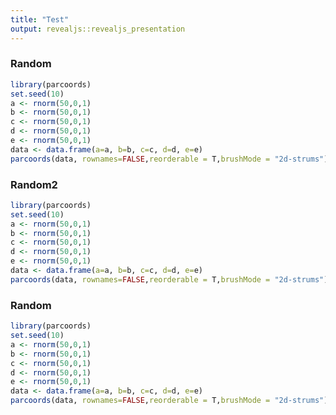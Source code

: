 ```yaml
---
title: "Test"
output: revealjs::revealjs_presentation
---
```


### Random
```r
library(parcoords)
set.seed(10)
a <- rnorm(50,0,1)
b <- rnorm(50,0,1)
c <- rnorm(50,0,1)
d <- rnorm(50,0,1)
e <- rnorm(50,0,1)
data <- data.frame(a=a, b=b, c=c, d=d, e=e)    
parcoords(data, rownames=FALSE,reorderable = T,brushMode = "2d-strums")

```

### Random2
```r
library(parcoords)
set.seed(10)
a <- rnorm(50,0,1)
b <- rnorm(50,0,1)
c <- rnorm(50,0,1)
d <- rnorm(50,0,1)
e <- rnorm(50,0,1)
data <- data.frame(a=a, b=b, c=c, d=d, e=e)    
parcoords(data, rownames=FALSE,reorderable = T,brushMode = "2d-strums")

```

### Random
```r
library(parcoords)
set.seed(10)
a <- rnorm(50,0,1)
b <- rnorm(50,0,1)
c <- rnorm(50,0,1)
d <- rnorm(50,0,1)
e <- rnorm(50,0,1)
data <- data.frame(a=a, b=b, c=c, d=d, e=e)    
parcoords(data, rownames=FALSE,reorderable = T,brushMode = "2d-strums")

```

